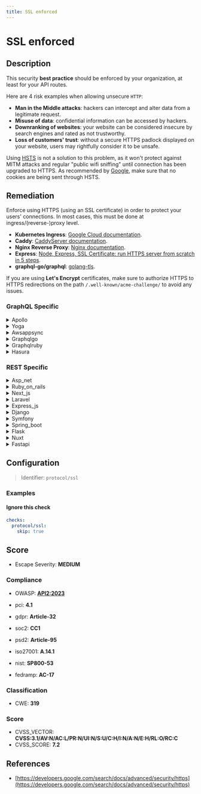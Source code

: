 ```yaml
---
title: SSL enforced
---
```


# SSL enforced

## Description

This security **best practice** should be enforced by your organization, at least for your API routes.

Here are 4 risk examples when allowing unsecure `HTTP`:

- **Man in the Middle attacks**: hackers can intercept and alter data from a legitimate request.
- **Misuse of data**: confidential information can be accessed by hackers.
- **Downranking of websites**: your website can be considered insecure by search engines and rated as not trustworthy.
- **Loss of customers' trust**: without a secure HTTPS padlock displayed on your website, users may rightfully consider it to be unsafe.

Using [HSTS](https://en.wikipedia.org/wiki/HTTP_Strict_Transport_Security) is not a solution to this problem, as it won't protect against MITM attacks and regular "public wifi sniffing" until connection has been upgraded to HTTPS.
As recommended by [Google](https://developers.google.com/search/docs/advanced/security/https), make sure that no cookies are being sent through HSTS.


## Remediation

Enforce using HTTPS (using an SSL certificate) in order to protect your users' connections.
In most cases, this must be done at ingress/(reverse-)proxy level.

- **Kubernetes Ingress**: [Google Cloud documentation](https://cloud.google.com/kubernetes-engine/docs/how-to/ingress-features#https_redirect).
- **Caddy**: [CaddyServer documentation](https://caddyserver.com/docs/json/apps/http/servers/automatic_https/).
- **Nginx Reverse Proxy**: [Nginx documentation](https://docs.nginx.com/nginx/admin-guide/security-controls/securing-http-traffic-upstream/).
- **Express**: [Node, Express, SSL Certificate: run HTTPS server from scratch in 5 steps](https://dev.to/omergulen/step-by-step-node-express-ssl-certificate-run-https-server-from-scratch-in-5-steps-5b87).
- **graphql-go/graphql**: [golang-tls](https://github.com/denji/golang-tls).

If you are using **Let's Encrypt** certificates, make sure to authorize HTTPS to HTTPS redirections on the path `/.well-known/acme-challenge/` to avoid any issues.



### GraphQL Specific

<details>
    <summary>Apollo</summary>

Ensure that the Apollo framework engine is configured to enforce SSL/TLS encryption for all incoming and outgoing connections to prevent data interception and man-in-the-middle attacks. This can typically be achieved by setting up HTTPS for your Apollo server and using secure WebSockets (WSS) for subscriptions.

</details>

<details>
    <summary>Yoga</summary>

Ensure that the Yoga framework engine is configured to enforce SSL/TLS for all connections to prevent data interception and man-in-the-middle attacks. This can typically be achieved by configuring the server to redirect all HTTP requests to HTTPS, setting up HSTS (HTTP Strict Transport Security), and ensuring that SSL certificates are valid and up-to-date. Additionally, consider implementing TLS 1.2 or higher for enhanced security.

</details>

<details>
    <summary>Awsappsync</summary>

Ensure that SSL is enforced for all data in transit to and from AWS AppSync by configuring the API to require HTTPS for all requests and by using AWS-managed certificates for SSL/TLS termination.

</details>

<details>
    <summary>Graphqlgo</summary>

Ensure that the GraphQL Go framework engine is configured to enforce SSL/TLS connections for all incoming and outgoing communications to prevent data interception and man-in-the-middle attacks. This can typically be achieved by setting up an SSL-enabled proxy in front of the application or by configuring the server to only accept secure connections. Additionally, consider implementing HSTS (HTTP Strict Transport Security) to enforce SSL/TLS usage for all clients.

</details>

<details>
    <summary>Graphqlruby</summary>

Ensure that SSL is enforced for all GraphQL Ruby framework engine connections to prevent data interception and man-in-the-middle attacks. Configure the server to redirect all HTTP requests to HTTPS and use SSL certificates from a trusted certificate authority. Additionally, set the 'force_ssl' configuration option to 'true' in the environment configuration file to enforce SSL usage.

</details>

<details>
    <summary>Hasura</summary>

Ensure that SSL is enforced for all connections to the Hasura GraphQL engine by setting the environment variable `HASURA_GRAPHQL_SSL_CERT_DIR` to the directory containing your SSL certificates. Additionally, configure your reverse proxy or load balancer to only accept secure HTTPS connections.

</details>


### REST Specific

<details>
    <summary>Asp_net</summary>

Implement SSL/TLS to encrypt all data in transit. Ensure all ASP.NET applications redirect HTTP traffic to HTTPS, utilize the `RequireHttpsAttribute` for MVC controllers, and set `Strict-Transport-Security` headers to enforce HSTS, while ensuring cookies have the `secure` flag set to prevent transmission over unencrypted connections.

</details>

<details>
    <summary>Ruby_on_rails</summary>

In Ruby on Rails, enforce SSL by setting 'config.force_ssl = true' in the 'config/environments/production.rb' file. This will ensure that all access to your application's routes is over HTTPS, redirecting any HTTP requests to HTTPS, and securing your data with SSL/TLS encryption.

</details>

<details>
    <summary>Next_js</summary>

Implement SSL/TLS to ensure all data transmitted between the Next.js server and clients is encrypted. Configure your server to redirect all HTTP traffic to HTTPS and use HSTS to enforce SSL. Update all internal links to use HTTPS and set secure attributes on cookies.

</details>

<details>
    <summary>Laravel</summary>

In Laravel, enforce SSL by adding a middleware that redirects all HTTP requests to HTTPS. Use the 'forceScheme' method on the URL facade within the middleware to ensure all generated URLs are HTTPS. Additionally, set the 'SECURE_COOKIES' environment variable to true to make all cookies secure by default.

</details>

<details>
    <summary>Express_js</summary>

Implement SSL/TLS encryption for all Express.js routes by configuring the server to only serve content over HTTPS. Acquire and install an SSL certificate, redirect all HTTP traffic to HTTPS, and use the 'helmet' middleware to set HTTP headers for security, including HSTS, to prevent any non-encrypted connections.

</details>

<details>
    <summary>Django</summary>

In Django, ensure SSL/TLS is enforced by setting the 'SECURE_SSL_REDIRECT' to 'True' in your settings.py file. This will redirect all HTTP requests to HTTPS. Additionally, set 'SESSION_COOKIE_SECURE' and 'CSRF_COOKIE_SECURE' to 'True' to prevent cookies from being transmitted over non-HTTPS connections. Use Django's built-in '@require_https' decorator for views that require SSL. For added security, consider implementing HSTS by setting 'SECURE_HSTS_SECONDS', 'SECURE_HSTS_INCLUDE_SUBDOMAINS', and 'SECURE_HSTS_PRELOAD' appropriately.

</details>

<details>
    <summary>Symfony</summary>

In Symfony, enforce SSL by configuring your web server to redirect all HTTP traffic to HTTPS. Additionally, set the 'security.yml' to require HTTPS for all routes by using the 'requires_channel: https' under your firewall settings. Implement HSTS by adding the 'Strict-Transport-Security' header in your response. This ensures all data is encrypted during transit, protecting against eavesdropping and tampering.

</details>

<details>
    <summary>Spring_boot</summary>

In Spring Boot applications, enforce SSL by configuring the server to redirect all HTTP requests to HTTPS. This can be achieved by setting the 'security.require-ssl=true' property in the application.properties file or by implementing a WebSecurityConfigurerAdapter that redirects all incoming HTTP requests to HTTPS. Additionally, use the '@EnableWebSecurity' annotation to activate security features and configure HSTS headers to instruct browsers to only communicate over HTTPS.

</details>

<details>
    <summary>Flask</summary>

In Flask, ensure SSL/TLS is enforced by redirecting all HTTP requests to HTTPS. Use the 'Flask-Talisman' extension to set strict HTTPS-only transport security headers and manage secure cookies. Configure your web server to handle SSL termination and always serve your Flask application over a secure connection.

</details>

<details>
    <summary>Nuxt</summary>

Ensure all Nuxt.js applications are configured to use HTTPS by default. Set up a permanent redirect from HTTP to HTTPS to prevent any unencrypted traffic. Utilize the `server.https` option in `nuxt.config.js` to specify the SSL certificate and key, and consider implementing HSTS headers to enforce secure connections. Regularly update your SSL certificates and use strong encryption protocols to maintain the highest level of security.

</details>

<details>
    <summary>Fastapi</summary>

In FastAPI, ensure all API routes are configured to use HTTPS by setting up SSL/TLS certificates. Redirect all HTTP traffic to HTTPS and implement HSTS headers to enforce secure connections. Avoid sending sensitive data over unencrypted channels and consider using middleware to automate HTTPS redirection.

</details>

## Configuration

> Identifier: `protocol/ssl`



### Examples



#### Ignore this check

```yaml
checks:
  protocol/ssl:
    skip: true
```




## Score

- Escape Severity: **<span className="medium-severity">MEDIUM</span>**

### Compliance

- OWASP: **[API2:2023](https://github.com/OWASP/API-Security/blob/master/editions/2023/en/0xa2-broken-authentication.md)**

- pci: **4.1**
- gdpr: **Article-32**
- soc2: **CC1**
- psd2: **Article-95**
- iso27001: **A.14.1**
- nist: **SP800-53**
- fedramp: **AC-17**

### Classification

- CWE: **319**




### Score

- CVSS_VECTOR: **CVSS:3.1/AV:N/AC:L/PR:N/UI:N/S:U/C:H/I:N/A:N/E:H/RL:O/RC:C**
- CVSS_SCORE: **7.2**

## References

- [https://developers.google.com/search/docs/advanced/security/https](https://developers.google.com/search/docs/advanced/security/https)
  